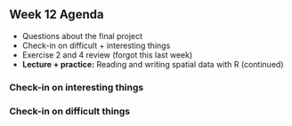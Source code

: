 ## Week 12 Agenda

-   Questions about the final project
-   Check-in on difficult + interesting things
-   Exercise 2 and 4 review (forgot this last week)
-   **Lecture + practice:** Reading and writing spatial data with R (continued)

### Check-in on interesting things

### Check-in on difficult things
